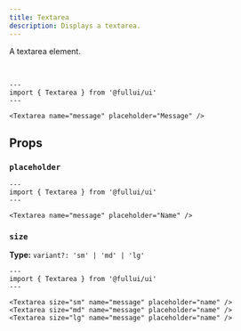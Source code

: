 ```yaml
---
title: Textarea
description: Displays a textarea.
---
```


A textarea element.

<br/>

```astro live
---
import { Textarea } from '@fullui/ui'
---

<Textarea name="message" placeholder="Message" />
```

## Props
### `placeholder`
```astro live
---
import { Textarea } from '@fullui/ui'
---

<Textarea name="message" placeholder="Name" />
```

### `size`
**Type:** `variant?: 'sm' | 'md' | 'lg'`
```astro live
---
import { Textarea } from '@fullui/ui'
---

<Textarea size="sm" name="message" placeholder="name" />
<Textarea size="md" name="message" placeholder="name" />
<Textarea size="lg" name="message" placeholder="name" />
```

<Theming/>